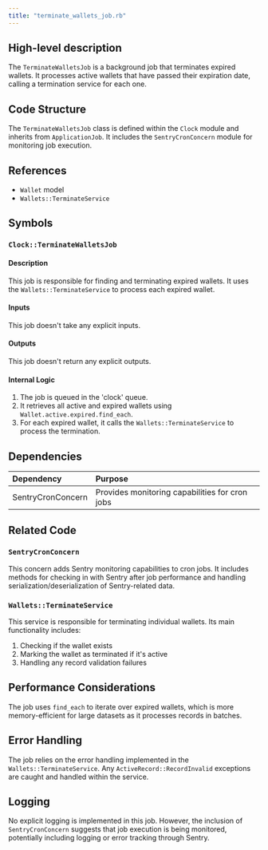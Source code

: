```yaml
---
title: "terminate_wallets_job.rb"
---
```


## High-level description
The `TerminateWalletsJob` is a background job that terminates expired wallets. It processes active wallets that have passed their expiration date, calling a termination service for each one.

## Code Structure
The `TerminateWalletsJob` class is defined within the `Clock` module and inherits from `ApplicationJob`. It includes the `SentryCronConcern` module for monitoring job execution.

## References
- `Wallet` model
- `Wallets::TerminateService`

## Symbols

### `Clock::TerminateWalletsJob`
#### Description
This job is responsible for finding and terminating expired wallets. It uses the `Wallets::TerminateService` to process each expired wallet.

#### Inputs
This job doesn't take any explicit inputs.

#### Outputs
This job doesn't return any explicit outputs.

#### Internal Logic
1. The job is queued in the 'clock' queue.
2. It retrieves all active and expired wallets using `Wallet.active.expired.find_each`.
3. For each expired wallet, it calls the `Wallets::TerminateService` to process the termination.

## Dependencies
| Dependency | Purpose |
|:-----------|:--------|
| SentryCronConcern | Provides monitoring capabilities for cron jobs |

## Related Code

### `SentryCronConcern`
This concern adds Sentry monitoring capabilities to cron jobs. It includes methods for checking in with Sentry after job performance and handling serialization/deserialization of Sentry-related data.

### `Wallets::TerminateService`
This service is responsible for terminating individual wallets. Its main functionality includes:
1. Checking if the wallet exists
2. Marking the wallet as terminated if it's active
3. Handling any record validation failures

## Performance Considerations
The job uses `find_each` to iterate over expired wallets, which is more memory-efficient for large datasets as it processes records in batches.

## Error Handling
The job relies on the error handling implemented in the `Wallets::TerminateService`. Any `ActiveRecord::RecordInvalid` exceptions are caught and handled within the service.

## Logging
No explicit logging is implemented in this job. However, the inclusion of `SentryCronConcern` suggests that job execution is being monitored, potentially including logging or error tracking through Sentry.